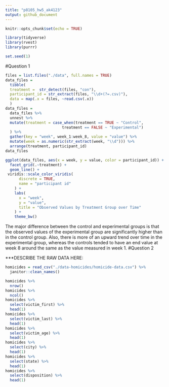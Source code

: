 ```yaml
---
title: "p8105_hw5_ak4123"
output: github_document
---
```


```r
knitr::opts_chunk$set(echo = TRUE)

library(tidyverse)
library(rvest)
library(purrr)

set.seed(1)

```

#Question 1
```r

files = list.files("./data", full.names = TRUE)
data_files = 
  tibble(
  treatment =  str_detect(files, "con"),
  participant_id = str_extract(files, "\\d+(?=.csv)"),
  data = map(.x = files, ~read.csv(.x))
  )
data_files =
  data_files %>% 
  unnest %>% 
  mutate(treatment = case_when(treatment == TRUE ~ "Control",
                         treatment == FALSE ~ "Experimental")
  ) %>% 
  gather(key = "week", week_1:week_8, value = "value") %>% 
  mutate(week = as.numeric(str_extract(week, "\\d"))) %>% 
  arrange(treatment, participant_id)
data_files

ggplot(data_files, aes(x = week, y = value, color = participant_id)) + 
  facet_grid(.~treatment) + 
  geom_line() + 
 viridis::scale_color_viridis(
      discrete = TRUE,
      name = "participant id"
    ) +
    labs(
      x = "week",
      y = "value",
      title = "Observed Values by Treatment Group over Time"
    ) +
    theme_bw()

```
The major difference between the control and experimental groups is that the observed values of the experimental group are significantly higher than in the control group. Also, there is more of an upward trend over time in the experimental group, whereas the controls tended to have an end value at week 8 around the same as the value measured in week 1. 
#Question 2

***DESCRIBE THE RAW DATA HERE:
``` r
homicides = read_csv("./data-homicides/homicide-data.csv") %>% 
  janitor::clean_names()

homicides %>%
  nrow()
homicides %>% 
  ncol()
homicides %>% 
  select(victim_first) %>% 
  head(1)
homicides %>% 
  select(victim_last) %>% 
  head(1)
homicides %>% 
  select(victim_age) %>% 
  head(1)
homicides %>% 
  select(city) %>% 
  head(1)
homicides %>% 
  select(state) %>% 
  head(1)
homicides %>% 
  select(disposition) %>% 
  head(1)
```


